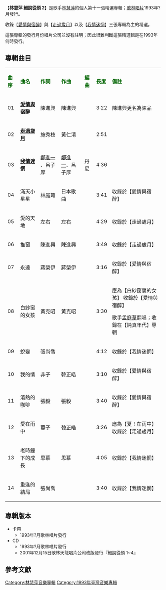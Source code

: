 {{unreferenced|time=2014-01-16T14:29:20+00:00}}
{{Infobox album <!-- See Wikipedia:WikiProject_Albums -->
| name       = 林慧萍 細說從頭 2
| type       = 精選輯
| artist     = [[林慧萍|林慧萍]]
| cover      = 
| released   = 1993年?月
| genre      = [[國語流行音樂|國語流行音樂]]
| length     = 51 分 43 秒
| label      = [[歌林唱片|歌林唱片]]
<!-- 未知參數 | number     = KCD-92149 -->
| producer   = 呂子厚
| prev_title = [[林慧萍_細說從頭_1|林慧萍 細說從頭 1]]
| prev_year  = 1993
| next_title = [[林慧萍_細說從頭_3|林慧萍 細說從頭 3]]
| next_year  = 1993
}}
【'''林慧萍 細說從頭 2'''】是歌手[[林慧萍|林慧萍]]的個人第十一張精選專輯；[[歌林唱片|歌林唱片]]1993年?月發行。

收錄【[[愛情與宿醉|愛情與宿醉]]】與【[[走過歲月|走過歲月]]】以及【[[我情迷惘|我情迷惘]]】三張專輯為主的精選。

這張專輯的發行月份唱片公司並沒有註明；因此很難判斷這張精選輯是在1993年何時發行。


==專輯曲目==
{| class="wikitable"
|-
| <font color=darkgreen>'''曲序'''</font> || <font color=darkgreen>'''曲名'''</font> || <font color=darkgreen>'''作詞'''</font> || <font color=darkgreen>'''作曲'''</font> || <font color=darkgreen>'''編曲'''</font>|| <font color=darkgreen>'''長度'''</font>  || <font color=darkgreen>'''備註'''</font>
|-
| 01 || '''[[愛情與宿醉|愛情與宿醉]]''' || 陳進興 || 陳進興 ||  || 3:22 || 陳進興更名為陳品
|-
| 02 || '''[[走過歲月|走過歲月]]''' || 施秀枝 || 黃仁清 ||  || 2:51 ||
|-
| 03 ||'''[[我情迷惘|我情迷惘]]''' || [[鄭進一|鄭進一]] 、呂子厚||  [[鄭進一|鄭進一]]、呂子厚 ||丹尼  ||4:36 ||
|-
| 04 || 滿天小星星 || 林庭筠 || 日本歌曲 || ||  3:41 ||收錄於【愛情與宿醉】
|-
| 05 || 愛的天地 || 左右 || 左右 || || 4:29 ||收錄於【走過歲月】
|-
| 06 || 推窗 || 陳進興 || 陳進興 |||| 3:49 || 收錄於【走過歲月】
|-
| 07 || 永遠 || 蔣榮伊 || 蔣榮伊 || || 3:16 ||收錄於【愛情與宿醉】
|-
| 08 || 白紗窗的女孩 || 黃克昭 || 黃克昭 ||  || 3:30 || 應為【白紗窗裏的女孩】
收錄於【愛情與宿醉】

歌手[[孟庭葦|孟庭葦]]翻唱；收錄在【純真年代】專輯
|-
| 09 || 蛻變 || 張尚喬 ||  || || 4:12 ||收錄於【我情迷惘】
|-
| 10 || 我的情 || 非子 || 韓正皓 || ||  3:10 || 收錄於【愛情與宿醉】
|-
| 11 || 滾熱的咖啡 || 張毅 || 張毅 ||  ||  3:40 || 收錄於【愛情與宿醉】
|-
| 12 || 愛在雨中 || 蓉子 || 韓正皓 || || 3:26 || 應為【夏！在雨中】
收錄於【走過歲月】
|-
| 13 || 老時鐘下的成長 || 思慕 ||思慕 || || 4:05 ||收錄於【我情迷惘】
|-
| 14 || 重逢的結局 || 張尚喬 ||  ||  || 3:40||收錄於【我情迷惘】
|}


== 專輯版本 ==
*卡帶
**1993年?月歌林唱片發行
*CD
**1993年?月歌林唱片發行
**2001年12月15日歌林天龍唱片公司改版發行『細說從頭 1~4』


==參考文獻==
{{reflist}}

[[Category:林慧萍音樂專輯|Category:林慧萍音樂專輯]]
[[Category:1993年臺灣音樂專輯|Category:1993年臺灣音樂專輯]]